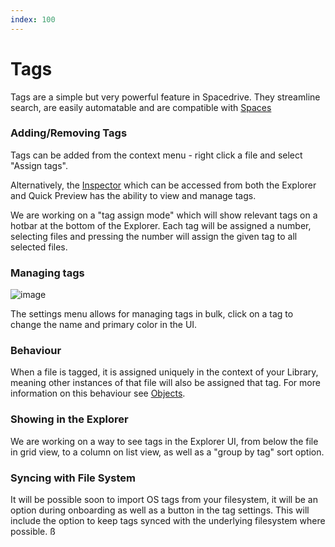 ```yaml
---
index: 100
---
```


# Tags

Tags are a simple but very powerful feature in Spacedrive. They streamline search, are easily automatable and are compatible with [Spaces]()

### Adding/Removing Tags

<Notice
	type="info"
	title="WIP"
	text="Tags are part of the Spacedrive library, so files that are not within a Location are not able to be tagged."
/>
Tags can be added from the context menu - right click a file and select "Assign tags".

Alternatively, the [Inspector]() which can be accessed from both the Explorer and Quick Preview has the ability to view and manage tags.

We are working on a "tag assign mode" which will show relevant tags on a hotbar at the bottom of the Explorer. Each tag will be assigned a number, selecting files and pressing the number will assign the given tag to all selected files.

### Managing tags

![image](/images/tags.webp)

The settings menu allows for managing tags in bulk, click on a tag to change the name and primary color in the UI.

### Behaviour

When a file is tagged, it is assigned uniquely in the context of your Library, meaning other instances of that file will also be assigned that tag. For more information on this behaviour see [Objects]().

### Showing in the Explorer

We are working on a way to see tags in the Explorer UI, from below the file in grid view, to a column on list view, as well as a "group by tag" sort option.

### Syncing with File System

It will be possible soon to import OS tags from your filesystem, it will be an option during onboarding as well as a button in the tag settings. This will include the option to keep tags synced with the underlying filesystem where possible.
ß
